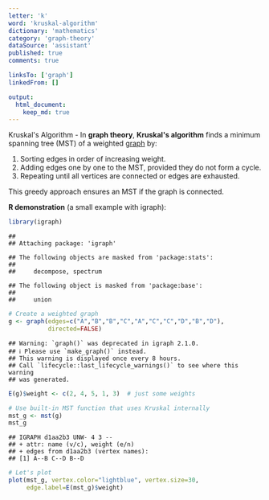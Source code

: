 ```yaml
---
letter: 'k'
word: 'kruskal-algorithm'
dictionary: 'mathematics'
category: 'graph-theory'
dataSource: 'assistant'
published: true
comments: true

linksTo: ['graph']
linkedFrom: []

output:
  html_document:
    keep_md: true
---
```




<a id="kruskal-algorithm">Kruskal's Algorithm</a> - In **graph theory**, **Kruskal's algorithm** finds a minimum spanning tree (MST) of a weighted [graph](#graph) by:

1. Sorting edges in order of increasing weight.
2. Adding edges one by one to the MST, provided they do not form a cycle.
3. Repeating until all vertices are connected or edges are exhausted.

This greedy approach ensures an MST if the graph is connected. 

**R demonstration** (a small example with igraph):


``` r
library(igraph)
```

```
## 
## Attaching package: 'igraph'
```

```
## The following objects are masked from 'package:stats':
## 
##     decompose, spectrum
```

```
## The following object is masked from 'package:base':
## 
##     union
```

``` r
# Create a weighted graph
g <- graph(edges=c("A","B","B","C","A","C","C","D","B","D"),
           directed=FALSE)
```

```
## Warning: `graph()` was deprecated in igraph 2.1.0.
## ℹ Please use `make_graph()` instead.
## This warning is displayed once every 8 hours.
## Call `lifecycle::last_lifecycle_warnings()` to see where this warning
## was generated.
```

``` r
E(g)$weight <- c(2, 4, 5, 1, 3)  # just some weights

# Use built-in MST function that uses Kruskal internally
mst_g <- mst(g)
mst_g
```

```
## IGRAPH d1aa2b3 UNW- 4 3 -- 
## + attr: name (v/c), weight (e/n)
## + edges from d1aa2b3 (vertex names):
## [1] A--B C--D B--D
```

``` r
# Let's plot
plot(mst_g, vertex.color="lightblue", vertex.size=30,
     edge.label=E(mst_g)$weight)
```

<Figure src="/dictionaries/mathematics/mathematics_graph-theory_k_kruskal-algorithm_files/unnamed-chunk-1-1.png">
	
</Figure>
